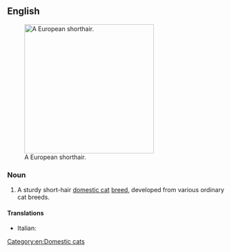 ==English==
[[File:EuropeanShorthair1.jpg|thumb|right|300px|A European shorthair.]]

===Noun===
{{en-noun|head=[[European]] [[shorthair|Shorthair]]}}

# A sturdy short-hair [[domestic cat]] [[breed]], developed from various ordinary cat breeds.

====Translations====
{{checktrans-top}}
* Italian: {{t-check|it|gatto European Shorthair}}
{{trans-mid}}
{{trans-bottom}}

{{wikipedia}}
{{commonscat|European Shorthair}}

[[Category:en:Domestic cats]]